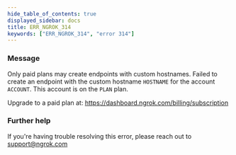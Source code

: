 ```yaml
---
hide_table_of_contents: true
displayed_sidebar: docs
title: ERR_NGROK_314
keywords: ["ERR_NGROK_314", "error 314"]
---
```


### Message

Only paid plans may create endpoints with custom hostnames.
Failed to create an endpoint with the custom hostname `HOSTNAME` for the account `ACCOUNT`.
This account is on the `PLAN` plan.

Upgrade to a paid plan at: https://dashboard.ngrok.com/billing/subscription

<ErrorDetails />

### Further help

If you're having trouble resolving this error, please reach out to [support@ngrok.com](mailto:support@ngrok.com?subject=Help%20with%20ERR_NGROK_314)
